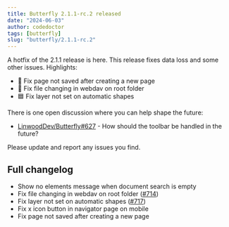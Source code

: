 ```yaml
---
title: Butterfly 2.1.1-rc.2 released
date: "2024-06-03"
author: codedoctor
tags: [butterfly]
slug: "butterfly/2.1.1-rc.2"
---
```


A hotfix of the 2.1.1 release is here. This release fixes data loss and some other issues.
Highlights:

- 💾 Fix page not saved after creating a new page
- 📁 Fix file changing in webdav on root folder
- 🟦 Fix layer not set on automatic shapes

There is one open discussion where you can help shape the future:

- [LinwoodDev/Butterfly#627](https://github.com/LinwoodDev/Butterfly/discussions/627) - How should the toolbar be handled in the future?

Please update and report any issues you find.

## Full changelog

* Show no elements message when document search is empty
* Fix file changing in webdav on root folder ([#714](https://github.com/LinwoodDev/Butterfly/pull/714))
* Fix layer not set on automatic shapes ([#717](https://github.com/LinwoodDev/Butterfly/pull/717))
* Fix x icon button in navigator page on mobile
* Fix page not saved after creating a new page
